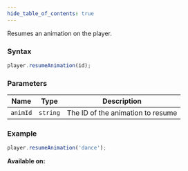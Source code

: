 ```yaml
---
hide_table_of_contents: true
---
```



Resumes an animation on the player.

### Syntax

```js
player.resumeAnimation(id);
```

### Parameters

| Name     | Type     | Description                       |
| -------- | -------- | --------------------------------- |
| `animId` | `string` | The ID of the animation to resume |

### Example

```js
player.resumeAnimation('dance');
```

**Available on:** <ClientTag /> <ServerTag />
